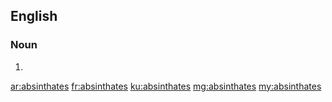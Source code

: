 ==English==

===Noun===
{{head|en|plural}}

# {{plural of|absinthate|lang=en}}

[[ar:absinthates]]
[[fr:absinthates]]
[[ku:absinthates]]
[[mg:absinthates]]
[[my:absinthates]]